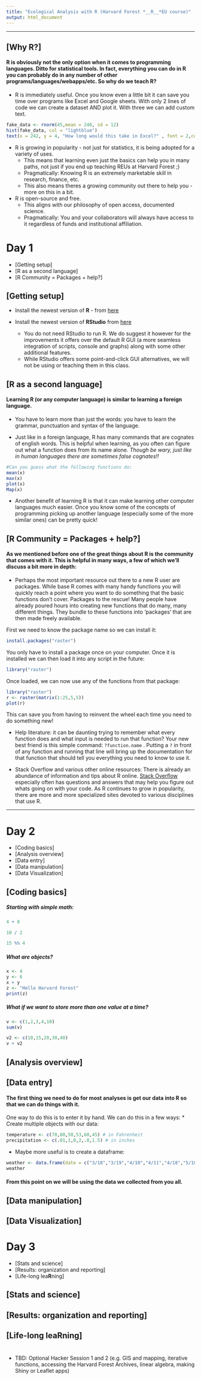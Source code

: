```yaml
---
title: "Ecological Analysis with R (Harvard Forest *__R__*EU course)"
output: html_document
---
```

***

## [Why R?] 

#### R is obviously not the only option when it comes to programming languages. Ditto for statistical tools. In fact, everything you can do in R you can probably do in any number of other programs/languages/webapps/etc.  So why do we teach R?

* R is immediately useful. Once you know even a little bit it can save you time over programs like Excel and Google sheets.
With only 2 lines of code we can create a dataset AND plot it. 
With three we can add custom text.
```r
fake_data <- rnorm(45,mean = 240, sd = 12)
hist(fake_data, col = "lightblue")
text(x = 242, y = 4, "How long would this take in Excel?" , font = 2,cex = 1.2,  col = "red")
```

* R is growing in popularity - not just for statistics, it is being adopted for a variety of uses.
    + This means that learning even just the basics can help you in many paths, not just if you end up teaching REUs at Harvard Forest ;)
    + Pragmatically: Knowing R is an extremely marketable skill in research, finance, etc.
    + This also means theres a growing community out there to help you - more on this in a bit.

* R is open-source and free.
    + This aligns with our philosophy of open access, documented science.
    + Pragmatically: You and your collaborators will always have access to it regardless of funds and institutional affiliation.

# Day 1

- [Getting setup] 
- [R as a second language] 
- [R Community = Packages + help?]

    
## [Getting setup] 
* Install the newest version of __R__ -  from [here](https://www.r-project.org/)

* Install the newest version of __RStudio__ from [here](https://www.rstudio.com/products/rstudio/#Desktop)
    + You do not need RStudio to run R. We do suggest it however for the improvements it offers over the default R GUI (a more seamless integration of scripts, console and graphs) along with some other additional features. 
    + While RStudio offers some point-and-click GUI alternatives, we will not be using or teaching them in this class.
    
## [R as a second language] 

#### Learning R (or any computer language) is similar to learning a foreign language.

* You have to learn more than just the words: you have to learn the grammar, punctuation and syntax of the language. 

* Just like in a foreign language, R has many commands that are cognates of english words.  This is helpful when learning, as you often can figure out what a function does from its name alone. _Though be wary, just like in human languages there are sometimes false cognates!!_
```r
#Can you guess what the following functions do:
mean(x)
max(x)
plot(x)
Map(x)
```

* Another benefit of learning R is that it can make learning other computer languages much easier. Once you know some of the concepts of programming picking up another language (especially some of the more similar ones) can be pretty quick!

## [R Community = Packages + help?]

#### As we mentioned before one of the great things about R is the community that comes with it. This is helpful in many ways, a few of which we'll discuss a bit more in depth:

* Perhaps the most important resource out there to a new R user are packages.  While base R comes with many handy functions you will quickly reach a point where you want to do something that the basic functions don't cover.  Packages to the rescue! Many people have already poured hours into creating new functions that do many, many different things.  They bundle to these functions into 'packages' that are then made freely available.

First we need to know the package name so we can install it:
```r
install.packages("raster")
```

You only have to install a package once on your computer. Once it is installed we can then load it into any script in the future:
```r
library("raster")
```

Once loaded, we can now use any of the functions from that package:
```r
library("raster")
r <- raster(matrix(1:25,5,5))
plot(r)
```

This can save you from having to reinvent the wheel each time you need to do something new!

* Help literature: it can be daunting trying to remember what every function does and what input is needed to run that function?  Your new best friend is this simple command: `?function.name` .  Putting a `?` in front of any function and running that line will bring up the documentation for that function that should tell you everything you need to know to use it. 

* Stack Overflow and various other online resources: There is already an abundance of information and tips about R online. [Stack Overflow](http://stackoverflow.com/) especially often has questions and answers that may help you figure out whats going on with your code.  As R continues to grow in popularity, there are more and more specialized sites devoted to various disciplines that use R.

***
# Day 2 

- [Coding basics] 
- [Analysis overview] 
- [Data entry] 
- [Data manipulation] 
- [Data Visualization]

## [Coding basics] 

##### Starting with simple math:
```r
4 + 8

10 / 2

15 %% 4
```

##### What are objects?
```r
x <- 4
y <- 6
x + y
z <- "Hello Harvard Forest"
print(z)
```

##### What if we want to store more than one value at a time?
```r
v <- c(1,2,3,4,10) 
sum(v)

v2 <- c(10,15,20,30,40)
v + v2

```

## [Analysis overview] 

## [Data entry] 
#### The first thing we need to do for most analyses is get our data into R so that we can do things with it. 
One way to do this is to enter it by hand.  We can do this in a few ways:
* Create multiple objects with our data:
```r
temperature <- c(70,80,50,53,60,45) # in Fahrenheit
precipitation <- c(.01,1,0,2,.8,1.5) # in inches

```

* Maybe more useful is to create a dataframe:
```r
weather <- data.frame(date = c("3/18","3/19","4/10","4/11","4/18","5/10"),temperature = c(70,80,50,53,60,45), precipitation = c(.01,1,0,2,.8,1.5) )
weather
```
#### From this point on we will be using the data we collected from you all.



## [Data manipulation] 

## [Data Visualization]

# Day 3 

- [Stats and science] 
- [Results: organization and reporting]
- [Life-long lea**R**ning]

## [Stats and science] 

## [Results: organization and reporting]

## [Life-long lea**R**ning]


# 

- TBD: Optional Hacker Session 1 and 2 (e.g. GIS and mapping, iterative
  functions, accessing the Harvard Forest Archives, linear algebra,
  making Shiny or Leaflet apps)

